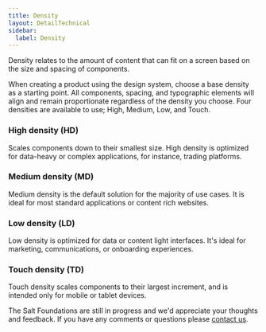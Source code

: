 ```yaml
---
title: Density
layout: DetailTechnical
sidebar:
  label: Density
---
```


Density relates to the amount of content that can fit on a screen based on the size and spacing of components.

When creating a product using the design system, choose a base density as a starting point. All components, spacing, and typographic elements will align and remain proportionate regardless of the density you choose. Four densities are available to use; High, Medium, Low, and Touch.  

### High density (HD)
Scales components down to their smallest size. High density is optimized for data-heavy or complex applications, for instance, trading platforms. 

### Medium density (MD)
Medium density is the default solution for the majority of use cases. It is ideal for most standard applications or content rich websites.

### Low density (LD) 
Low density is optimized for data or content light interfaces. It's ideal for marketing, communications, or onboarding experiences. 

### Touch density (TD) 
Touch density scales components to their largest increment, and is intended only for mobile or tablet devices. 

<Callout title="Have some feedback?">

The Salt Foundations are still in progress and we'd appreciate your thoughts and feedback. If you have any comments or questions please [contact us](../support-and-contributions/index).

</Callout>
